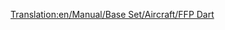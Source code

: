 [[Translation:en/Manual/Base Set/Aircraft/FFP Dart]]

{{fr/Avion|Nom=FFP Dart
|Image=[[File:en/AërospatialeSE-310Caravelle.png|FPP Dart]]
|Coût=32 812 (65 624)
|Vitesse=947 km/h (592 MPH)
|Entretien=3 656 (7 312)
|Conception=1955
|Vie=18
|Capacité=90 passagers & 10 sacs de courrier
|Description=Une plus grande capacité que les premiers avions, mais une durée de vie plus courte et des prix plus élevés pourraient dissuader les nouveaux joueurs.
|Réalité=[https://www.wikipedia.org/wiki/fr:Sud-Aviation SE 210 Caravelle Aérospatiale SE-310 Caravelle]
}}
